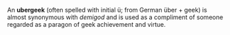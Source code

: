 An '''ubergeek''' (often spelled with initial ü; from German über + geek) is almost synonymous with ''demigod'' and is used as a compliment of someone regarded as a paragon of geek achievement and virtue.